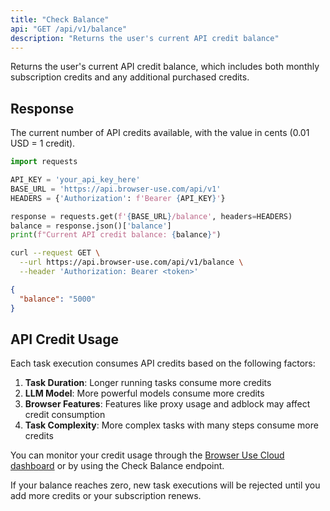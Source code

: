 ```yaml
---
title: "Check Balance"
api: "GET /api/v1/balance"
description: "Returns the user's current API credit balance"
---
```


Returns the user's current API credit balance, which includes both monthly subscription credits and any additional purchased credits.

## Response

<ResponseField name="balance" type="string">
  The current number of API credits available, with the value in cents (0.01 USD = 1 credit).
</ResponseField>

<RequestExample>

```python python
import requests

API_KEY = 'your_api_key_here'
BASE_URL = 'https://api.browser-use.com/api/v1'
HEADERS = {'Authorization': f'Bearer {API_KEY}'}

response = requests.get(f'{BASE_URL}/balance', headers=HEADERS)
balance = response.json()['balance']
print(f"Current API credit balance: {balance}")
```

```bash curl
curl --request GET \
  --url https://api.browser-use.com/api/v1/balance \
  --header 'Authorization: Bearer <token>'
```

</RequestExample>

<ResponseExample>

```json 200
{
  "balance": "5000"
}
```

</ResponseExample>

## API Credit Usage

Each task execution consumes API credits based on the following factors:

1. **Task Duration**: Longer running tasks consume more credits
2. **LLM Model**: More powerful models consume more credits
3. **Browser Features**: Features like proxy usage and adblock may affect credit consumption
4. **Task Complexity**: More complex tasks with many steps consume more credits

You can monitor your credit usage through the [Browser Use Cloud dashboard](https://cloud.browser-use.com/dashboard) or by using the Check Balance endpoint.

<Note>
If your balance reaches zero, new task executions will be rejected until you add more credits or your subscription renews.
</Note> 
